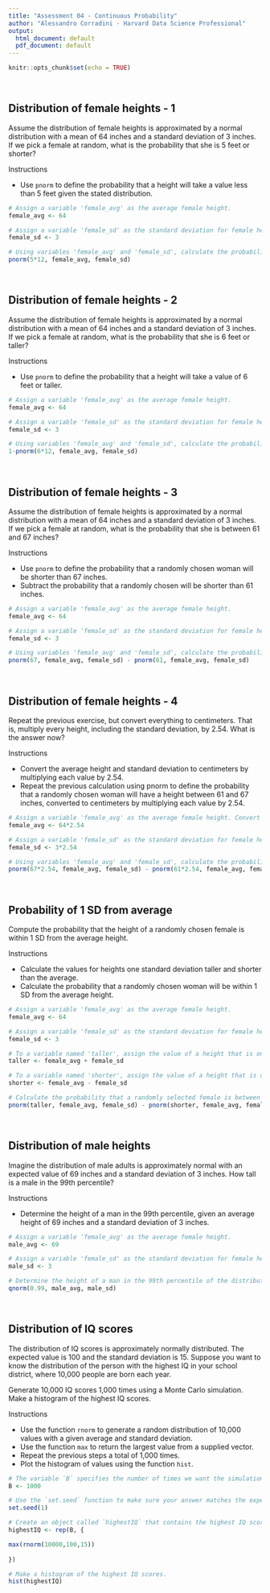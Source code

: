 ```yaml
---
title: "Assessment 04 - Continuous Probability"
author: "Alessandro Corradini - Harvard Data Science Professional"
output:
  html_document: default
  pdf_document: default
---
```


```r
knitr::opts_chunk$set(echo = TRUE)
```

<br/>

## **Distribution of female heights - 1**
Assume the distribution of female heights is approximated by a normal distribution with a mean of 64 inches and a standard deviation of 3 inches. If we pick a female at random, what is the probability that she is 5 feet or shorter?

Instructions

- Use ```pnorm``` to define the probability that a height will take a value less than 5 feet given the stated distribution.

```r
# Assign a variable 'female_avg' as the average female height.
female_avg <- 64

# Assign a variable 'female_sd' as the standard deviation for female heights.
female_sd <- 3

# Using variables 'female_avg' and 'female_sd', calculate the probability that a randomly selected female is shorter than 5 feet. Print this value to the console.
pnorm(5*12, female_avg, female_sd)
```

<br/>

## **Distribution of female heights - 2**
Assume the distribution of female heights is approximated by a normal distribution with a mean of 64 inches and a standard deviation of 3 inches. If we pick a female at random, what is the probability that she is 6 feet or taller?

Instructions

- Use ```pnorm``` to define the probability that a height will take a value of 6 feet or taller.

```r
# Assign a variable 'female_avg' as the average female height.
female_avg <- 64

# Assign a variable 'female_sd' as the standard deviation for female heights.
female_sd <- 3

# Using variables 'female_avg' and 'female_sd', calculate the probability that a randomly selected female is shorter than 5 feet. Print this value to the console.
1-pnorm(6*12, female_avg, female_sd)
```

<br/>

## **Distribution of female heights - 3**
Assume the distribution of female heights is approximated by a normal distribution with a mean of 64 inches and a standard deviation of 3 inches. If we pick a female at random, what is the probability that she is between 61 and 67 inches?

Instructions

- Use ```pnorm``` to define the probability that a randomly chosen woman will be shorter than 67 inches.
- Subtract the probability that a randomly chosen will be shorter than 61 inches.


```r
# Assign a variable 'female_avg' as the average female height.
female_avg <- 64

# Assign a variable 'female_sd' as the standard deviation for female heights.
female_sd <- 3

# Using variables 'female_avg' and 'female_sd', calculate the probability that a randomly selected female is shorter than 5 feet. Print this value to the console.
pnorm(67, female_avg, female_sd) - pnorm(61, female_avg, female_sd)
```

<br/>

## **Distribution of female heights - 4**
Repeat the previous exercise, but convert everything to centimeters. That is, multiply every height, including the standard deviation, by 2.54. What is the answer now?

Instructions

- Convert the average height and standard deviation to centimeters by multiplying each value by 2.54.
- Repeat the previous calculation using pnorm to define the probability that a randomly chosen woman will have a height between 61 and 67 inches, converted to centimeters by multiplying each value by 2.54.

```r
# Assign a variable 'female_avg' as the average female height. Convert this value to centimeters.
female_avg <- 64*2.54

# Assign a variable 'female_sd' as the standard deviation for female heights. Convert this value to centimeters.
female_sd <- 3*2.54

# Using variables 'female_avg' and 'female_sd', calculate the probability that a randomly selected female is between the desired height range. Print this value to the console.
pnorm(67*2.54, female_avg, female_sd) - pnorm(61*2.54, female_avg, female_sd)
```

<br/>

## **Probability of 1 SD from average**
Compute the probability that the height of a randomly chosen female is within 1 SD from the average height.

Instructions

- Calculate the values for heights one standard deviation taller and shorter than the average.
- Calculate the probability that a randomly chosen woman will be within 1 SD from the average height.

```r
# Assign a variable 'female_avg' as the average female height.
female_avg <- 64

# Assign a variable 'female_sd' as the standard deviation for female heights.
female_sd <- 3

# To a variable named 'taller', assign the value of a height that is one SD taller than average.
taller <- female_avg + female_sd

# To a variable named 'shorter', assign the value of a height that is one SD shorter than average.
shorter <- female_avg - female_sd

# Calculate the probability that a randomly selected female is between the desired height range. Print this value to the console.
pnorm(taller, female_avg, female_sd) - pnorm(shorter, female_avg, female_sd)
```

<br/>

## **Distribution of male heights**
Imagine the distribution of male adults is approximately normal with an expected value of 69 inches and a standard deviation of 3 inches. How tall is a male in the 99th percentile?

Instructions

- Determine the height of a man in the 99th percentile, given an average height of 69 inches and a standard deviation of 3 inches.

```r
# Assign a variable 'female_avg' as the average female height.
male_avg <- 69

# Assign a variable 'female_sd' as the standard deviation for female heights.
male_sd <- 3

# Determine the height of a man in the 99th percentile of the distribution.
qnorm(0.99, male_avg, male_sd)
```

<br/>

## **Distribution of IQ scores**
The distribution of IQ scores is approximately normally distributed. The expected value is 100 and the standard deviation is 15. Suppose you want to know the distribution of the person with the highest IQ in your school district, where 10,000 people are born each year.

Generate 10,000 IQ scores 1,000 times using a Monte Carlo simulation. Make a histogram of the highest IQ scores.

Instructions

- Use the function ```rnorm``` to generate a random distribution of 10,000 values with a given average and standard deviation.
- Use the function ```max``` to return the largest value from a supplied vector.
- Repeat the previous steps a total of 1,000 times.
- Plot the histogram of values using the function ```hist```.

```r
# The variable `B` specifies the number of times we want the simulation to run.
B <- 1000

# Use the `set.seed` function to make sure your answer matches the expected result after random number generation.
set.seed(1)

# Create an object called `highestIQ` that contains the highest IQ score from each random distribution of 10,000 people.
highestIQ <- rep(B, {

max(rnorm(10000,100,15))
  
})

# Make a histogram of the highest IQ scores.
hist(highestIQ)
```